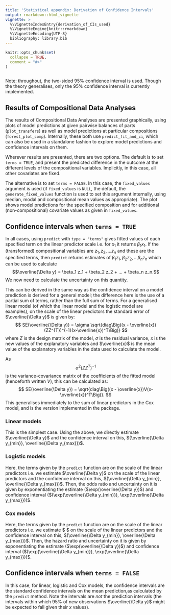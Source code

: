 ```yaml
---
title: 'Statistical appendix: Derivation of Confidence Intervals'
output: rmarkdown::html_vignette
vignette: >
  %\VignetteIndexEntry{derivation_of_CIs_used}
  %\VignetteEngine{knitr::rmarkdown}
  %\VignetteEncoding{UTF-8}
  bibliography: library.bib
---
```


```r
knitr::opts_chunk$set(
  collapse = TRUE,
  comment = "#>"
)
```

```r
```

Note: throughout, the two-sided 95% confidence interval is used. Though the theory generalises, only the 95% confidence interval is currently implemented. 

## Results of Compositional Data Analyses
The results of Compositional Data Analyses are presented graphically, using plots of model predictions at given pairwise balances of parts (`plot_transfers`) as well as model predictions at particular compositions (`forest_plot_comp`). Internally, these both use `predict_fit_and_ci`, which can also be used in a standalone fashion to explore model predictions and confidence intervals on them. 

Wherever results are presented, there are two options. The default is to set `terms = TRUE`, and present the predicted difference in the outcome at the different levels of the compositional variables. Implicitly, in this case, all other covariates are fixed.

The alternative is to set `terms = FALSE`. In this case, the `fixed_values` argument is used (if `fixed_values` is `NULL`, the default, the `generate_fixed_values` function is used to set this argument internally, using median, modal and compositional mean values as appropriate). The plot shows model predictions for the specified composition and for additional (non-compositional) covariate values as given in `fixed_values`. 

## Confidence intervals when `terms = TRUE`

In all cases, using `predict` with `type = "terms"` gives fitted values of each specified term on the linear predictor scale i.e. for $x_1$ it returns $\beta_1 x_1$. If the (transformed) compositional variables are $z_1, z_2, ... z_n$ and these are the specified terms, then `predict` returns estimates of $\beta_1 z_1, \beta_2 z_2, ... \beta_n z_n$ which can be used to calculate $$\overline{\Delta y} = \beta_1 z_1 + \beta_2 z_2 + ... + \beta_n z_n.$$ We now need to calculate the uncertainty on this quantity. 

This can be derived in the same way as the confidence interval on a model prediction is derived for a general model; the difference here is the use of a partial sum of terms, rather than the full sum of terms. For a generalised linear model (of which the linear model and the logistic model are examples), on the scale of the linear predictors the standard error of $\overline{\Delta y}$ is given by: $$ SE(\overline{\Delta y}) = \sigma \sqrt{diag\Big((x - \overline{x})(ZZ^{T})^{-1}(x-\overline{x})^T\Big)} $$ where $Z$ is the design matrix of the model, $\sigma$ is the residual variance, $x$ is the new values of the explanatory variables and $\overline{x}$ is the mean value of the explanatory variables in the data used to calculate the model. 

As $$ \sigma ^2 (ZZ^{T})^{-1} $$ is the variance-covariance matrix of the coefficients of the fitted model (henceforth written $V$), this can be calculated as: $$ SE(\overline{\Delta y}) =  \sqrt{diag\Big((x - \overline{x})V(x-\overline{x})^T\Big)}. $$ This generalises immediately to the sum of linear predictors in the Cox model, and is the version implemented in the package.  



### Linear models
This is the simplest case. Using the above, we directly estimate $\overline{\Delta y}$ and the confidence interval on this, $(\overline{\Delta y_{min}},  \overline{\Delta y_{max}})$.

### Logistic models 
Here, the terms given by the `predict` function are on the scale of the linear predictors i.e. we estimate $\overline{\Delta y}$  on the scale of the linear predictors and the confidence interval on this, $(\overline{\Delta y_{min}},  \overline{\Delta y_{max}})$. Then, the odds ratio and uncertainty on it is given by exponentiating the estimate ($\exp(\overline{\Delta y})$) and confidence interval ($(\exp(\overline{\Delta y_{min}}),  \exp(\overline{\Delta y_{max}}))$. 

### Cox models 
Here, the terms given by the `predict` function are on the scale of the linear predictors i.e. we estimate $\overline{\Delta y} $ on the scale of the linear predictors and the confidence interval on this, $(\overline{\Delta y_{min}},  \overline{\Delta y_{max}})$. Then, the hazard ratio and uncertainty on it is given by exponentiating the estimate ($\exp(\overline{\Delta y})$) and confidence interval ($(\exp(\overline{\Delta y_{min}}),  \exp(\overline{\Delta y_{max}}))$. 


## Confidence intervals when `terms = FALSE`
In this case, for linear, logistic and Cox models, the confidence intervals are the standard confidence intervals on the mean prediction,as calculated by the `predict` method. Note the intervals are *not* the prediction intervals (the intervals within which 95% of new observations $\overline{\Delta y}$ might be expected to fall given their $x$ values). 

